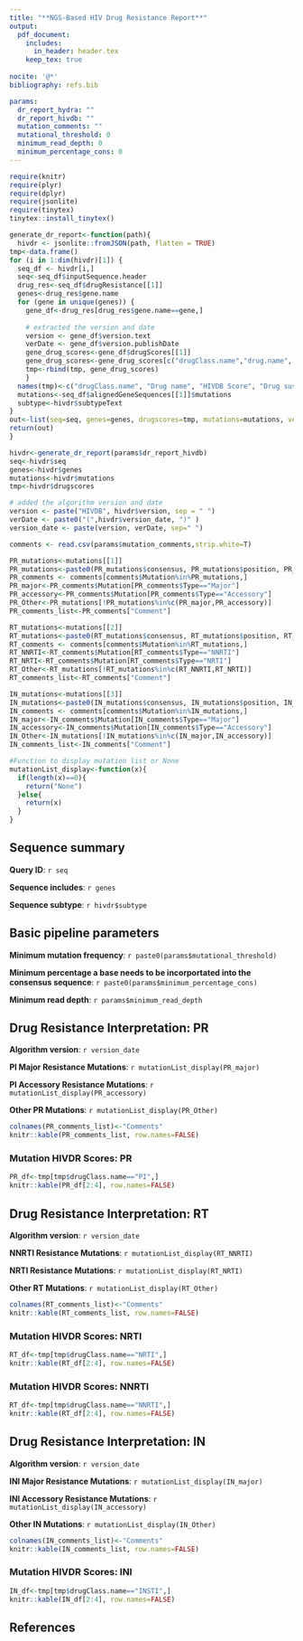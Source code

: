 ```yaml
---
title: "**NGS-Based HIV Drug Resistance Report**"
output: 
  pdf_document:
    includes:
      in_header: header.tex
    keep_tex: true
    
nocite: '@*'
bibliography: refs.bib

params:
  dr_report_hydra: ""
  dr_report_hivdb: ""
  mutation_comments: ""
  mutational_threshold: 0
  minimum_read_depth: 0
  minimum_percentage_cons: 0
---
```


```r
require(knitr)
require(plyr)
require(dplyr)
require(jsonlite)
require(tinytex)
tinytex::install_tinytex()
```

```r
generate_dr_report<-function(path){
  hivdr <- jsonlite::fromJSON(path, flatten = TRUE)
tmp<-data.frame()
for (i in 1:dim(hivdr)[1]) {
  seq_df <- hivdr[i,]
  seq<-seq_df$inputSequence.header
  drug_res<-seq_df$drugResistance[[1]]
  genes<-drug_res$gene.name
  for (gene in unique(genes)) {
    gene_df<-drug_res[drug_res$gene.name==gene,]
    
    # extracted the version and date
    version <- gene_df$version.text
    verDate <- gene_df$version.publishDate
    gene_drug_scores<-gene_df$drugScores[[1]]
    gene_drug_scores<-gene_drug_scores[c("drugClass.name","drug.name", "score", "text")]
    tmp<-rbind(tmp, gene_drug_scores)
    }
  names(tmp)<-c("drugClass.name", "Drug name", "HIVDB Score", "Drug susceptibility")
  mutations<-seq_df$alignedGeneSequences[[1]]$mutations
  subtype<-hivdr$subtypeText
}
out<-list(seq=seq, genes=genes, drugscores=tmp, mutations=mutations, version=version, version_date=verDate, subtype=subtype)
return(out)
}
```

```r
hivdr<-generate_dr_report(params$dr_report_hivdb)
seq<-hivdr$seq
genes<-hivdr$genes
mutations<-hivdr$mutations
tmp<-hivdr$drugscores

# added the algorithm version and date
version <- paste("HIVDB", hivdr$version, sep = " ")
verDate <- paste0("(",hivdr$version_date, ")" )
version_date <- paste(version, verDate, sep=" ")
```

```r
comments <- read.csv(params$mutation_comments,strip.white=T)
```


```r
PR_mutations<-mutations[[1]]
PR_mutations<-paste0(PR_mutations$consensus, PR_mutations$position, PR_mutations$AAs)
PR_comments <- comments[comments$Mutation%in%PR_mutations,]
PR_major<-PR_comments$Mutation[PR_comments$Type=="Major"]
PR_accessory<-PR_comments$Mutation[PR_comments$Type=="Accessory"]
PR_Other<-PR_mutations[!PR_mutations%in%c(PR_major,PR_accessory)]
PR_comments_list<-PR_comments["Comment"]

RT_mutations<-mutations[[2]]
RT_mutations<-paste0(RT_mutations$consensus, RT_mutations$position, RT_mutations$AAs)
RT_comments <- comments[comments$Mutation%in%RT_mutations,]
RT_NNRTI<-RT_comments$Mutation[RT_comments$Type=="NNRTI"]
RT_NRTI<-RT_comments$Mutation[RT_comments$Type=="NRTI"]
RT_Other<-RT_mutations[!RT_mutations%in%c(RT_NNRTI,RT_NRTI)]
RT_comments_list<-RT_comments["Comment"]

IN_mutations<-mutations[[3]]
IN_mutations<-paste0(IN_mutations$consensus, IN_mutations$position, IN_mutations$AAs)
IN_comments <- comments[comments$Mutation%in%IN_mutations,]
IN_major<-IN_comments$Mutation[IN_comments$Type=="Major"]
IN_accessory<-IN_comments$Mutation[IN_comments$Type=="Accessory"]
IN_Other<-IN_mutations[!IN_mutations%in%c(IN_major,IN_accessory)]
IN_comments_list<-IN_comments["Comment"]

#Function to display mutation list or None 
mutationList_display<-function(x){
  if(length(x)==0){
    return("None")
  }else{
    return(x)
  }
}

```

## **Sequence summary**

**Query ID**: `r seq`

**Sequence includes**: `r genes`

**Sequence subtype**: `r hivdr$subtype`

## **Basic pipeline parameters**

**Minimum mutation frequency**: `r paste0(params$mutational_threshold)`

**Minimum percentage a base needs to be incorportated into the consensus sequence**: `r paste0(params$minimum_percentage_cons)`

**Minimum read depth**: `r params$minimum_read_depth`


## **Drug Resistance Interpretation: PR**

**Algorithm version**: `r version_date`

**PI Major Resistance Mutations**: `r mutationList_display(PR_major)`

**PI Accessory Resistance Mutations**: `r mutationList_display(PR_accessory)`

**Other PR Mutations**: `r mutationList_display(PR_Other)`

```r
colnames(PR_comments_list)<-"Comments"
knitr::kable(PR_comments_list, row.names=FALSE)
```

### **Mutation HIVDR Scores: PR**

```r
PR_df<-tmp[tmp$drugClass.name=="PI",]
knitr::kable(PR_df[2:4], row.names=FALSE)
```
\newpage

## **Drug Resistance Interpretation: RT**

**Algorithm version**: `r version_date`

**NNRTI Resistance Mutations**: `r mutationList_display(RT_NNRTI)`

**NRTI Resistance Mutations**: `r mutationList_display(RT_NRTI)`

**Other RT Mutations**: `r mutationList_display(RT_Other)`

```r
colnames(RT_comments_list)<-"Comments"
knitr::kable(RT_comments_list, row.names=FALSE)
```

### **Mutation HIVDR Scores: NRTI**

```r
RT_df<-tmp[tmp$drugClass.name=="NRTI",]
knitr::kable(RT_df[2:4], row.names=FALSE)
```

### **Mutation HIVDR Scores: NNRTI**

```r
RT_df<-tmp[tmp$drugClass.name=="NNRTI",]
knitr::kable(RT_df[2:4], row.names=FALSE)
```

\newpage

## **Drug Resistance Interpretation: IN**

**Algorithm version**: `r version_date`

**INI Major Resistance Mutations**: `r mutationList_display(IN_major)`

**INI Accessory Resistance Mutations**: `r mutationList_display(IN_accessory)`

**Other IN Mutations**: `r mutationList_display(IN_Other)`

```r
colnames(IN_comments_list)<-"Comments"
knitr::kable(IN_comments_list, row.names=FALSE)
```

### **Mutation HIVDR Scores: INI**
```r
IN_df<-tmp[tmp$drugClass.name=="INSTI",]
knitr::kable(IN_df[2:4], row.names=FALSE)
```

## **References**
